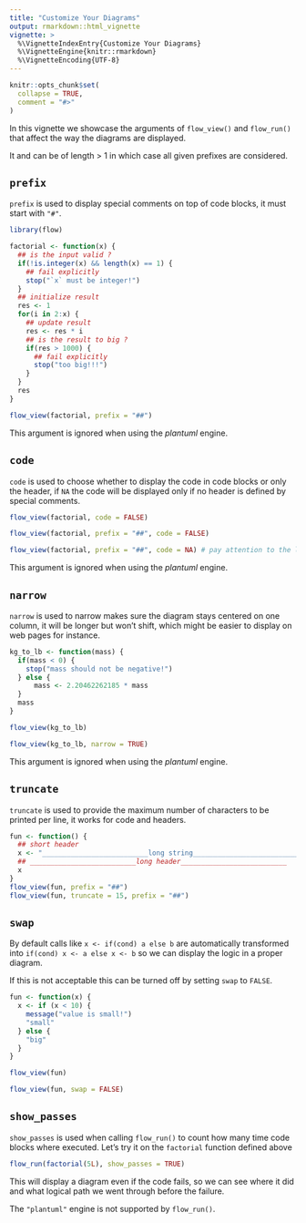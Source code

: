 ```yaml
---
title: "Customize Your Diagrams"
output: rmarkdown::html_vignette
vignette: >
  %\VignetteIndexEntry{Customize Your Diagrams}
  %\VignetteEngine{knitr::rmarkdown}
  %\VignetteEncoding{UTF-8}
---
```


```r
knitr::opts_chunk$set(
  collapse = TRUE,
  comment = "#>"
)
```

In this vignette we showcase the arguments of `flow_view()` and `flow_run()`
that affect the way the diagrams are displayed.

It and can be of length > 1 in which case all given prefixes are considered.

## `prefix`

`prefix` is used to display special comments on top of code blocks, it must start 
with `"#"`.

```r
library(flow)

factorial <- function(x) {
  ## is the input valid ?
  if(!is.integer(x) && length(x) == 1) {
    ## fail explicitly
    stop("`x` must be integer!")
  }
  ## initialize result
  res <- 1
  for(i in 2:x) {
    ## update result
    res <- res * i
    ## is the result to big ?
    if(res > 1000) {
      ## fail explicitly
      stop("too big!!!") 
    }
  }
  res
}

flow_view(factorial, prefix = "##")
```

This argument is ignored when using the *plantuml* engine.

## `code`

`code` is used to choose whether to display the code in code blocks or only the header, if `NA` 
the code will be displayed only if no header is defined by special comments.

```r
flow_view(factorial, code = FALSE)

flow_view(factorial, prefix = "##", code = FALSE)

flow_view(factorial, prefix = "##", code = NA) # pay attention to the last block
```

This argument is ignored when using the *plantuml* engine.

## `narrow`

`narrow` is used to narrow makes sure the diagram stays centered on one column,
it will be longer but won't shift, which might be easier to display
on web pages for instance.

```r
kg_to_lb <- function(mass) {
  if(mass < 0) {
    stop("mass should not be negative!")
  } else {
      mass <- 2.20462262185 * mass
  }
  mass
}

flow_view(kg_to_lb)

flow_view(kg_to_lb, narrow = TRUE)
```

This argument is ignored when using the *plantuml* engine.

## `truncate`

`truncate` is used to provide the maximum number of characters to be printed per 
line, it works for code and headers.

```r
fun <- function() {
  ## short header
  x <- "__________________________long string__________________________"
  ## __________________________long header__________________________
  x
}
flow_view(fun, prefix = "##")
flow_view(fun, truncate = 15, prefix = "##")
```

## `swap`

By default calls like `x <- if(cond) a else b` are automatically transformed into
`if(cond) x <- a else x <- b` so we can display the logic in a proper diagram.

If this is not acceptable this can be turned off by setting `swap` to `FALSE`.

```r
fun <- function(x) {
  x <- if (x < 10) {
    message("value is small!")
    "small"
  } else {
    "big"
  }
}

flow_view(fun)

flow_view(fun, swap = FALSE)
```

## `show_passes`

`show_passes` is used when calling `flow_run()` to count how many time code blocks
where executed. Let's try it on the `factorial` function defined above

```r
flow_run(factorial(5L), show_passes = TRUE)
```

This will display a diagram even if the code fails, so we can see where it did
and what logical path we went through before the failure.

The `"plantuml"` engine is not supported by `flow_run()`.


